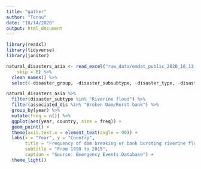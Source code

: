 ```yaml
---
title: "gather"
author: "Tonnu"
date: "10/14/2020"
output: html_document
---
```


```r
library(readxl)
library(tidyverse)
library(janitor)
```


```r
natural_disasters_asia <- read_excel("raw_data/emdat_public_2020_10_13_query_uid-DXK6pk.xlsx",
    skip = 6) %>%
  clean_names() %>%
  select(-disaster_group, -disaster_subsubtype, -disaster_type, -disaster_subgroup, -event_name) 

natural_disasters_asia %>%
  filter(disaster_subtype %in% "Riverine flood") %>%
  filter(associated_dis %in% "Broken Dam/Burst bank") %>%
  group_by(year) %>%
  mutate(freq = n()) %>%
  ggplot(aes(year, country, size = freq)) +
  geom_point() + 
  theme(axis.text.x = element_text(angle = 90)) + 
  labs(x = "Year", y = "Country", 
       title = "Frequency of dam breaking or bank bursting riverine flood",
       subtitle = "From 1990 to 2015",
       caption = "Source: Emergency Events Database") + 
  theme_light()


  

```

